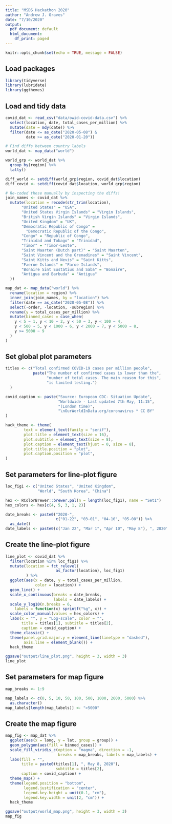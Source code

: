 ```yaml
---
title: "MSDS Hackathon 2020"
author: "Andrew J. Graves"
date: "7/10/2020"
output:
  pdf_document: default
  html_document:
    df_print: paged
---
```


```r
knitr::opts_chunk$set(echo = TRUE, message = FALSE)
```

## Load packages
```r
library(tidyverse)
library(lubridate)
library(ggthemes)
```

## Load and tidy data

```r
covid_dat <- read_csv("data/owid-covid-data.csv") %>%
  select(location, date, total_cases_per_million) %>%
  mutate(date = mdy(date)) %>%
  filter(date <= as_date("2020-05-08") & 
         date >= as_date("2020-01-20"))

# Find diffs between country labels 
world_dat <- map_data("world")

world_grp <- world_dat %>%
  group_by(region) %>%
  tally()

diff_world <- setdiff(world_grp$region, covid_dat$location)
diff_covid <- setdiff(covid_dat$location, world_grp$region)

# Re-coded these manually by inspecting the diffs!
join_names <- covid_dat %>%
  mutate(location = recode(str_trim(location), 
       "United States" = "USA",
       "United States Virgin Islands" = "Virgin Islands",
       "British Virgin Islands" = "Virgin Islands",
       "United Kingdom" = "UK",
       "Democratic Republic of Congo" = 
         "Democratic Republic of the Congo",
       "Congo" = "Republic of Congo",
       "Trinidad and Tobago" = "Trinidad",
       "Timor" = "Timor-Leste",
       "Saint Maarten (Dutch part)" = "Saint Maarten",
       "Saint Vincent and the Grenadines" = "Saint Vincent",
       "Saint Kitts and Nevis" = "Saint Kitts",
       "Faeroe Islands" = "Faroe Islands",
       "Bonaire Sint Eustatius and Saba" = "Bonaire",
       "Antigua and Barbuda" = "Antigua"
  ))

map_dat <- map_data("world") %>%
  rename(location = region) %>%
  inner_join(join_names, by = "location") %>%
  filter(date == as_date("2020-05-08")) %>%
  select(-order, -location, -subregion) %>%
  rename(y = total_cases_per_million) %>%
  mutate(binned_cases = case_when(
    y < 5 ~ 1, y < 10 ~ 2, y < 50 ~ 3, y < 100 ~ 4,
    y < 500 ~ 5, y < 1000 ~ 6, y < 2000 ~ 7, y < 5000 ~ 8,
    y >= 5000 ~ 9
  )
)
```

## Set global plot parameters

```r
titles <- c("Total confirmed COVID-19 cases per million people",
            paste("The number of confirmed cases is lower than the",
                  "number of total cases. The main reason for this",
                  "is limited testing.")
  )

covid_caption <- paste("Source: European CDC- Situation Update",
                       "Worldwide - Last updated 7th May, 11:15",
                       "(London time)",
                       "\nOurWorldInData.org/coronavirus * CC BY"
)

hack_theme <- theme(
        text = element_text(family = "serif"),
        plot.title = element_text(size = 16),
        plot.subtitle = element_text(size = 8),
        plot.caption = element_text(hjust = 0, size = 8),
        plot.title.position = "plot",
        plot.caption.position = "plot",
)
```

## Set parameters for line-plot figure

```r
loc_fig1 <- c("United States", "United Kingdom", 
              "World", "South Korea", "China")

hex <- RColorBrewer::brewer.pal(n = length(loc_fig1), name = "Set1")
hex_colors <- hex[c(4, 5, 3, 1, 2)]

date_breaks <- paste0("2020-", 
                      c("01-22", "03-01", "04-10", "05-08")) %>%
  as_date()
date_labels <- paste0(c("Jan 22", "Mar 1", "Apr 10", "May 8"), ", 2020")
```

## Create the line-plot figure

```r
line_plot <- covid_dat %>%
  filter(location %in% loc_fig1) %>%
  mutate(location = fct_relevel(
                      as_factor(location), loc_fig1)
         ) %>%
  ggplot(aes(x = date, y = total_cases_per_million, 
             color = location)) + 
  geom_line() + 
  scale_x_continuous(breaks = date_breaks,
                     labels = date_labels) +
  scale_y_log10(n.breaks = 6,
    labels = function(x) sprintf("%g", x)) +
  scale_color_manual(values = hex_colors) +
  labs(x = "", y = "Log-scale", color = "",
       title = titles[1], subtitle = titles[2],
       caption = covid_caption) +
  theme_classic() +
  theme(panel.grid.major.y = element_line(linetype = "dashed"),
        axis.line = element_blank()) +
  hack_theme

ggsave("output/line_plot.png", height = 3, width = 3)
line_plot
```

\pagebreak

## Set parameters for map figure

```r
map_breaks <- 1:9

map_labels <- c(0, 5, 10, 50, 100, 500, 1000, 2000, 5000) %>%
  as.character()
map_labels[length(map_labels)] <- ">5000"
```

## Create the map figure

```r
map_fig <- map_dat %>%
  ggplot(aes(x = long, y = lat, group = group)) + 
  geom_polygon(aes(fill = binned_cases)) +
  scale_fill_viridis_c(option = "magma", direction = -1,
                       breaks = map_breaks, labels = map_labels) +
  labs(fill = "", 
       title = paste0(titles[1], ", May 8, 2020"), 
                      subtitle = titles[2],
       caption = covid_caption) +
  theme_map() + 
  theme(legend.position = "bottom",
        legend.justification = "center",
        legend.key.height = unit(0.1, "cm"),
        legend.key.width = unit(2, "cm")) +
  hack_theme

ggsave("output/world_map.png", height = 3, width = 3)
map_fig
```